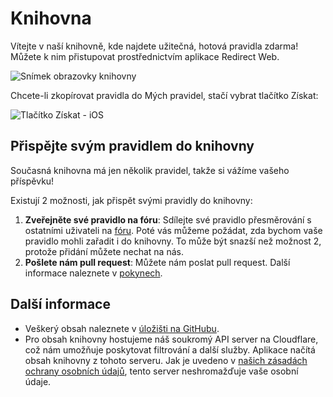 # Knihovna

Vítejte v naší knihovně, kde najdete užitečná, hotová pravidla zdarma! Můžete k nim přistupovat prostřednictvím aplikace Redirect Web.

![Snímek obrazovky knihovny](/img/library-screenshot.webp)

Chcete-li zkopírovat pravidla do Mých pravidel, stačí vybrat tlačítko Získat:

![Tlačítko Získat - iOS](/img/library-get-button-ios.gif)

## Přispějte svým pravidlem do knihovny

Současná knihovna má jen několik pravidel, takže si vážíme vašeho příspěvku!

Existují 2 možnosti, jak přispět svými pravidly do knihovny:

1. **Zveřejněte své pravidlo na fóru**: Sdílejte své pravidlo přesměrování s ostatními uživateli na [fóru](https://github.com/mshibanami/redirect-web/discussions/categories/redirect-rules). Poté vás můžeme požádat, zda bychom vaše pravidlo mohli zařadit i do knihovny. To může být snazší než možnost 2, protože přidání můžete nechat na nás.
2. **Pošlete nám pull request**: Můžete nám poslat pull request. Další informace naleznete v [pokynech](https://github.com/mshibanami/redirect-web/tree/main/library).

## Další informace

- Veškerý obsah naleznete v [úložišti na GitHubu](https://github.com/mshibanami/redirect-web/tree/main/library).
- Pro obsah knihovny hostujeme náš soukromý API server na Cloudflare, což nám umožňuje poskytovat filtrování a další služby. Aplikace načítá obsah knihovny z tohoto serveru. Jak je uvedeno v [našich zásadách ochrany osobních údajů](/privacy-policy.mdx), tento server neshromažďuje vaše osobní údaje.
